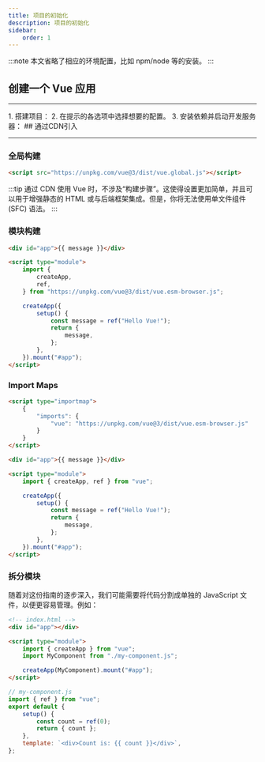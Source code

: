 ---
title: 项目的初始化
description: 项目的初始化
sidebar:
    order: 1
---

:::note
本文省略了相应的环境配置，比如 npm/node 等的安装。
:::

## 创建一个 Vue 应用

---


<Steps>
1.  搭建项目：
    <PackageManagers type="create" pkg="vue@latest" />
2.  在提示的各选项中选择想要的配置。
3.  安装依赖并启动开发服务器：
</Steps>
## 通过CDN引入

---

### 全局构建

```html
<script src="https://unpkg.com/vue@3/dist/vue.global.js"></script>
```

:::tip
通过 CDN 使用 Vue 时，不涉及“构建步骤”。这使得设置更加简单，并且可以用于增强静态的 HTML 或与后端框架集成。但是，你将无法使用单文件组件 (SFC) 语法。
:::

### 模块构建

```html ""https://unpkg.com/vue@3/dist/vue.esm-browser.js"" "type="module""
<div id="app">{{ message }}</div>

<script type="module">
	import {
		createApp,
		ref,
	} from "https://unpkg.com/vue@3/dist/vue.esm-browser.js";

	createApp({
		setup() {
			const message = ref("Hello Vue!");
			return {
				message,
			};
		},
	}).mount("#app");
</script>
```

### Import Maps

```html
<script type="importmap">
	{
		"imports": {
			"vue": "https://unpkg.com/vue@3/dist/vue.esm-browser.js"
		}
	}
</script>

<div id="app">{{ message }}</div>

<script type="module">
	import { createApp, ref } from "vue";

	createApp({
		setup() {
			const message = ref("Hello Vue!");
			return {
				message,
			};
		},
	}).mount("#app");
</script>
```

### 拆分模块

随着对这份指南的逐步深入，我们可能需要将代码分割成单独的 JavaScript 文件，以便更容易管理。例如：

```html
<!-- index.html -->
<div id="app"></div>

<script type="module">
	import { createApp } from "vue";
	import MyComponent from "./my-component.js";

	createApp(MyComponent).mount("#app");
</script>
```

```js
// my-component.js
import { ref } from "vue";
export default {
	setup() {
		const count = ref(0);
		return { count };
	},
	template: `<div>Count is: {{ count }}</div>`,
};
```
